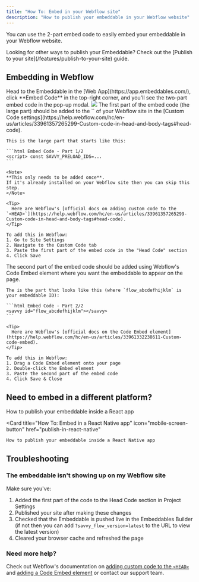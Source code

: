 ```yaml
---
title: "How To: Embed in your Webflow site"
description: "How to publish your embeddable in your Webflow website"
---
```


You can use the 2-part embed code to easily embed your embeddable in your Webflow website.

<Tip>
  Looking for other ways to publish your Embeddable? Check out the [Publish to your site](/features/publish-to-your-site) guide.
</Tip>

## Embedding in Webflow

<Steps>
  <Step title="Grab the embed code" titleSize="h3">
    Head to the Embeddable in the [Web App](https://app.embeddables.com/), click **Embed Code** in the top-right corner,
    and you'll see the two-part embed code in the pop-up modal.
    <Frame>
      <img src="https://assets.embeddables.com/2025-04-1011_18708467466947587.12.05.gif" />
    </Frame>
  </Step>
  <Step title="Add the first part to Webflow's Custom Code">
    The first part of the embed code (the large part) should be added to the `<HEAD>` of your Webflow site in the [Custom Code settings](https://help.webflow.com/hc/en-us/articles/33961357265299-Custom-code-in-head-and-body-tags#head-code).

    This is the large part that starts like this:

    ```html Embed Code - Part 1/2
    <script> const SAVVY_PRELOAD_IDS=...
    ```
    
    <Note>
    **This only needs to be added once**.
    If it's already installed on your Webflow site then you can skip this step.
    </Note>

    <Tip>
      Here are Webflow's [official docs on adding custom code to the `<HEAD>`](https://help.webflow.com/hc/en-us/articles/33961357265299-Custom-code-in-head-and-body-tags#head-code).
    </Tip>

    To add this in Webflow:
    1. Go to Site Settings
    2. Navigate to the Custom Code tab
    3. Paste the first part of the embed code in the "Head Code" section
    4. Click Save

  </Step>
  <Step title="Add the second part using Webflow's Embed element">
    The second part of the embed code should be added using Webflow's Code Embed element where you want the embeddable to appear on the page.

    The is the part that looks like this (where `flow_abcdefhijklm` is your embeddable ID):

    ```html Embed Code - Part 2/2
    <savvy id="flow_abcdefhijklm"></savvy>
    ```
    
    <Tip>
      Here are Webflow's [official docs on the Code Embed element](https://help.webflow.com/hc/en-us/articles/33961332238611-Custom-code-embed).
    </Tip>

    To add this in Webflow:
    1. Drag a Code Embed element onto your page
    2. Double-click the Embed element
    3. Paste the second part of the embed code
    4. Click Save & Close


  </Step>
</Steps>

## Need to embed in a different platform?

<CardGroup cols={2}>
  <Card title="How To: Embed in a React app" icon="react" href="publish-in-react">
    How to publish your embeddable inside a React app
  </Card>

  <Card
    title="How To: Embed in a React Native app"
    icon="mobile-screen-button"
    href="publish-in-react-native"
  >
    How to publish your embeddable inside a React Native app
  </Card>
</CardGroup>

## Troubleshooting

### The embeddable isn't showing up on my Webflow site

Make sure you've:
1. Added the first part of the code to the Head Code section in Project Settings
2. Published your site after making these changes
3. Checked that the Embeddable is pushed live in the Embeddables Builder (if not then you can add `?savvy_flow_version=latest` to the URL to view the latest version)
3. Cleared your browser cache and refreshed the page

### Need more help?

Check out Webflow's documentation on [adding custom code to the `<HEAD>`](https://help.webflow.com/hc/en-us/articles/33961357265299-Custom-code-in-head-and-body-tags#head-code) and [adding a Code Embed element](https://help.webflow.com/hc/en-us/articles/33961332238611-Custom-code-embed) or contact our support team.
